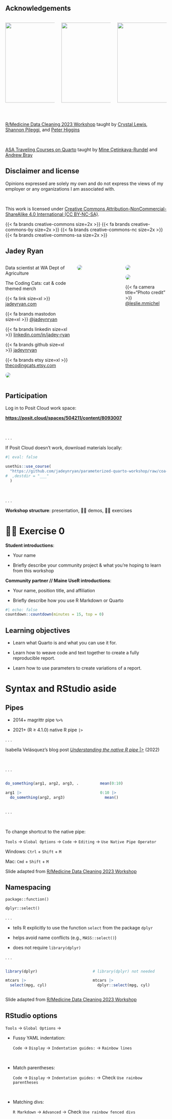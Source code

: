 ## Acknowledgements

::: columns
::: {.column width="30%"}
![](images/ceds.jpg){.center fig-alt="Community Engaged Data Science Logo" width="250"}
:::

::: {.column width="30%"}
![](images/coa.png){.center fig-alt="College of the Atlantic Logo" width="250"}
:::

::: {.column width="30%"}
![](https://rladies.org/images/logo.png){.center fig-alt="Purple R Ladies Logo" width="250"}
:::
:::

<br>

[R/Medicine Data Cleaning 2023
Workshop](https://shannonpileggi.github.io/rmedicine-data-cleaning-2023/) taught
by [Crystal Lewis](https://cghlewis.com/), [Shannon
Pileggi](https://www.pipinghotdata.com/), and [Peter
Higgins](https://bookdown.org/pdr_higgins/rmrwr/)

<br>

[ASA Traveling Courses on
Quarto](https://quarto.org/docs/blog/posts/2023-12-05-asa-traveling-courses/)
taught by [Mine Çetinkaya-Rundel](https://mine-cr.com/) and [Andrew
Bray](https://andrewpbray.github.io/)

## Disclaimer and license

Opinions expressed are solely my own and do not express the views of my employer
or any organizations I am associated with.

<br>

This work is licensed under [Creative Commons
Attribution-NonCommercial-ShareAlike 4.0 International (CC
BY-NC-SA)](https://creativecommons.org/licenses/by-nc-sa/4.0/).

{{< fa brands creative-commons size=2x >}} {{< fa brands creative-commons-by size=2x >}} {{< fa brands creative-commons-nc size=2x >}} {{< fa brands creative-commons-sa size=2x >}}

## Jadey Ryan

::: columns
::: {.column width="44%"}
Data scientist at WA Dept of Agriculture

The Coding Cats: cat & code themed merch

{{< fa link size=xl >}} [jadeyryan.com](https://jadeyryan.com)

{{< fa brands mastodon size=xl >}} [\@jadeynryan](https://fosstodon.org/@jadeynryan)

{{< fa brands linkedin size=xl >}} [linkedin.com/in/jadey-ryan](https://www.linkedin.com/in/jadey-ryan)

{{< fa brands github size=xl >}} [jadeynryan](https://github.com/jadeynryan/)

{{< fa brands etsy size=xl >}} [thecodingcats.etsy.com](https://thecodingcats.etsy.com/)

![](images/mts.webp){fig-alt="Three snowshoe siamese cats in loaf mode. From left to right: Tai, Mai, and Skye" style="border-radius:1em;margin-top:auto"}
:::

::: {.column width="28%"}
![](images/bulk-density.jpg){fig-alt="Jadey collecting a bulk density soil sample in a field of wheat stubble." style="border-radius:1em;margin-top:auto"}
:::

::: {.column width="28%"}
::: {layout-nrow="2"}
![](images/soil-sampling.jpg){style="border-radius:1em;margin-top:auto"
fig-alt="Jadey standing in a field of wheat stubble holding a 3 foot long soil sampling probe over her shoulder."}

![](images/rangeland.jpg){fig-alt="Jadey standing in a grazed wildflower meadow with two colleagues collecting soil samples."
style="border-radius:1em;margin-top:auto"}
:::

{{< fa camera title="Photo credit" >}} [@leslie.mmichel](https://twitter.com/leslie_mmichel)
:::
:::

## Participation

Log in to Posit Cloud work space:

[**https://posit.cloud/spaces/504211/content/8093007**](https://posit.cloud/spaces/504211/content/8093007){.uri}

<br>

. . .

If Posit Cloud doesn't work, download materials locally:

```r
#| eval: false

usethis::use_course(
  "https://github.com/jadeynryan/parameterized-quarto-workshop/raw/coa-ceds/exercises/ceds-quarto-exercises.zip"
#  ,destdir = "___"
  )
```

<br>

. . .

**Workshop structure**: presentation, 💃🏻 demos, 💪🏻 exercises

# 💪🏼 Exercise 0 {.exercise}

**Student introductions**: 

-   Your name

-   Briefly describe your community project & what you're hoping to learn from this workshop

**Community partner // Maine UseR introductions**: 

-   Your name, position title, and affiliation

-   Briefly describe how you use R Markdown or Quarto

```r
#| echo: false
countdown::countdown(minutes = 15, top = 0)
```

## Learning objectives

::: incremental

-   Learn what Quarto is and what you can use it for.

-   Learn how to weave code and text together to create a fully reproducible
    report.

-   Learn how to use parameters to create variations of a report.

:::

# Syntax and RStudio aside {.section}

## Pipes

-   2014+ magrittr pipe `%>%`

-   2021+ (R $\geq$ 4.1.0) native R pipe `|>`

. . .

Isabella Velásquez's blog post [*Understanding the native R pipe*
\|\>](https://ivelasq.rbind.io/blog/understanding-the-r-pipe/) (2022)

<br>

. . .

::: columns
::: {.column width="50%"}
```r
do_something(arg1, arg2, arg3, ...)

arg1 |>  
  do_something(arg2, arg3)
```
:::

::: {.column width="5%"}
:::

::: {.column width="45%"}
```r
mean(0:10)

0:10 |> 
  mean()
```
:::
:::

. . .

<br>

To change shortcut to the native pipe:

`Tools` → `Global Options` → `Code` → `Editing` → `Use Native Pipe Operator`

Windows: `Ctrl` + `Shift` + `M`

Mac: `Cmd` + `Shift` + `M`

::: footer
Slide adapted from [R/Medicine Data Cleaning 2023
Workshop](https://shannonpileggi.github.io/rmedicine-data-cleaning-2023/)
:::

## Namespacing

`package::function()`

`dplyr::select()`

. . .

-   tells R explicitly to use the function `select` from the package `dplyr`

-   helps avoid name conflicts (e.g., `MASS::select()`)

-   does not require `library(dplyr)`

. . .

::: columns
::: {.column width="45%"}
```r
library(dplyr)

mtcars |>  
  select(mpg, cyl) 
```
:::

::: {.column width="5%"}
:::

::: {.column width="50%"}
```r
# library(dplyr) not needed

mtcars |>  
  dplyr::select(mpg, cyl) 
```
:::
:::

::: footer
Slide adapted from [R/Medicine Data Cleaning 2023
Workshop](https://shannonpileggi.github.io/rmedicine-data-cleaning-2023/)
:::

## RStudio options

`Tools` → `Global Options` →

::: incremental
-   Fussy YAML indentation:

    `Code` → `Display` → `Indentation guides:` → `Rainbow lines`

<br>

-   Match parentheses:

    `Code` → `Display` → `Indentation guides:` → Check `Use rainbow parentheses`

<br>

-   Matching divs:

    `R Markdown` → `Advanced` → Check `Use rainbow fenced divs`
:::

